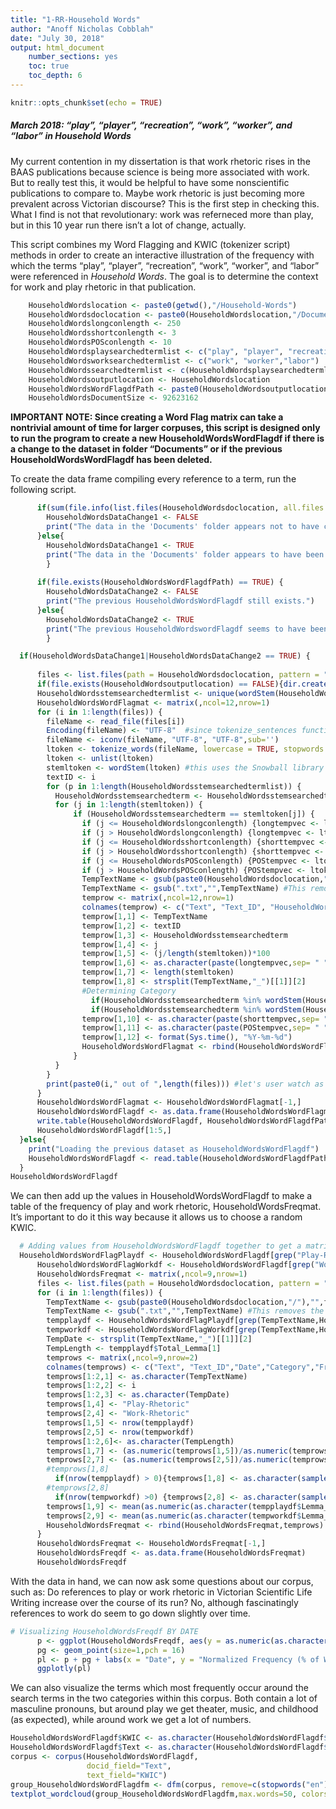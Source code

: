 ```yaml
---
title: "1-RR-Household Words"
author: "Anoff Nicholas Cobblah"
date: "July 30, 2018"
output: html_document
    number_sections: yes
    toc: true
    toc_depth: 6
---
```


```r
knitr::opts_chunk$set(echo = TRUE)
```

##### March 2018: "play", "player", "recreation", "work", "worker", and "labor" in *Household Words*

My current contention in my dissertation is that work rhetoric rises in the BAAS publications because science is being more associated with work. But to really test this, it would be helpful to have some nonscientific publications to compare to. Maybe work rhetoric is just becoming more prevalent across Victorian discourse? This is the first step in checking this. What I find is not that revolutionary: work was referneced more than play, but in this 10 year run there isn't a lot of change, actually.

This script combines my Word Flagging and KWIC (tokenizer script) methods in order to create an interactive illustration of the frequency with which the terms "play", "player", "recreation", "work", "worker", and "labor" were referenced in *Household Words*. The goal is to determine the context for work and play rhetoric in that publication.

```r
    HouseholdWordslocation <- paste0(getwd(),"/Household-Words")
    HouseholdWordsdoclocation <- paste0(HouseholdWordslocation,"/Documents")
    HouseholdWordslongconlength <- 250
    HouseholdWordsshortconlength <- 3
    HouseholdWordsPOSconlength <- 10
    HouseholdWordsplaysearchedtermlist <- c("play", "player", "recreation")
    HouseholdWordsworksearchedtermlist <- c("work", "worker","labor")
    HouseholdWordssearchedtermlist <- c(HouseholdWordsplaysearchedtermlist,HouseholdWordsworksearchedtermlist)
    HouseholdWordsoutputlocation <- HouseholdWordslocation
    HouseholdWordsWordFlagdfPath <- paste0(HouseholdWordsoutputlocation,"/","HouseholdWordsWordFlagdf.txt")
    HouseholdWordsDocumentSize <- 92623162
```

**IMPORTANT NOTE: Since creating a Word Flag matrix can take a nontrivial amount of time for larger corpuses, this script is designed only to run the program to create a new HouseholdWordsWordFlagdf if there is a change to the dataset in folder "Documents" or if the previous HouseholdWordsWordFlagdf has been deleted.**

To create the data frame compiling every reference to a term, run the following script.

```r
      if(sum(file.info(list.files(HouseholdWordsdoclocation, all.files = TRUE, recursive = TRUE, full.names=TRUE))$size) == HouseholdWordsDocumentSize) {
        HouseholdWordsDataChange1 <- FALSE
        print("The data in the 'Documents' folder appears not to have changed.")
      }else{
        HouseholdWordsDataChange1 <- TRUE
        print("The data in the 'Documents' folder appears to have been changed. A new HouseholdWordsWordFlagdf will therefore be created. TO UPDATE THIS SCRIPT, PLEASE CHANGE THE HouseholdWordsDocumentSize TO REFLECT THE NEW SIZE OF THE DOCUMENTS.")
        }
      
      if(file.exists(HouseholdWordsWordFlagdfPath) == TRUE) {
        HouseholdWordsDataChange2 <- FALSE
        print("The previous HouseholdWordsWordFlagdf still exists.")
      }else{
        HouseholdWordsDataChange2 <- TRUE
        print("The previous HouseholdWordswordFlagdf seems to have been moved or deleted.  A new HouseholdWordsWordFlag will therefore be created.")
        }

  if(HouseholdWordsDataChange1|HouseholdWordsDataChange2 == TRUE) {
  
      files <- list.files(path = HouseholdWordsdoclocation, pattern = "txt", full.names = TRUE) #creates vector of txt file names.
      if(file.exists(HouseholdWordsoutputlocation) == FALSE){dir.create(HouseholdWordsoutputlocation)}
      HouseholdWordsstemsearchedtermlist <- unique(wordStem(HouseholdWordssearchedtermlist)) #lemmatizes the list of terms you want to search for.
      HouseholdWordsWordFlagmat <- matrix(,ncol=12,nrow=1)
      for (i in 1:length(files)) {
        fileName <- read_file(files[i])
        Encoding(fileName) <- "UTF-8"  #since tokenize_sentences function requires things to be encoded in UTF-8, need to remove some data.
        fileName <- iconv(fileName, "UTF-8", "UTF-8",sub='')
        ltoken <- tokenize_words(fileName, lowercase = TRUE, stopwords = NULL, simplify = FALSE)
        ltoken <- unlist(ltoken)
        stemltoken <- wordStem(ltoken) #this uses the Snowball library to lemmatize the entire text.
        textID <- i
        for (p in 1:length(HouseholdWordsstemsearchedtermlist)) {
          HouseholdWordsstemsearchedterm <- HouseholdWordsstemsearchedtermlist[p]
          for (j in 1:length(stemltoken)) {
              if (HouseholdWordsstemsearchedterm == stemltoken[j]) {
                if (j <= HouseholdWordslongconlength) {longtempvec <- ltoken[(1:(j+HouseholdWordslongconlength))]}
                if (j > HouseholdWordslongconlength) {longtempvec <- ltoken[(j-HouseholdWordslongconlength):(j+HouseholdWordslongconlength)]}
                if (j <= HouseholdWordsshortconlength) {shorttempvec <- ltoken[(1:(j+HouseholdWordsshortconlength))]}
                if (j > HouseholdWordsshortconlength) {shorttempvec <- ltoken[(j-HouseholdWordsshortconlength):(j+HouseholdWordsshortconlength)]}
                if (j <= HouseholdWordsPOSconlength) {POStempvec <- ltoken[(1:(j+HouseholdWordsPOSconlength))]}
                if (j > HouseholdWordsPOSconlength) {POStempvec <- ltoken[(j-HouseholdWordsPOSconlength):(j+HouseholdWordsPOSconlength)]}
                TempTextName <- gsub(paste0(HouseholdWordsdoclocation,"/"),"",files[i]) #This grabs just the end of the file path.
                TempTextName <- gsub(".txt","",TempTextName) #This removes the .txt from the end of the name.
                temprow <- matrix(,ncol=12,nrow=1)
                colnames(temprow) <- c("Text", "Text_ID", "HouseholdWordsstemsearchedterm","Lemma","Lemma_Perc","KWIC","Total_Lemma","Date","Category","Short_KWIC","POS_KWIC","Current_Date")
                temprow[1,1] <- TempTextName
                temprow[1,2] <- textID
                temprow[1,3] <- HouseholdWordsstemsearchedterm
                temprow[1,4] <- j
                temprow[1,5] <- (j/length(stemltoken))*100
                temprow[1,6] <- as.character(paste(longtempvec,sep= " ",collapse=" "))
                temprow[1,7] <- length(stemltoken)
                temprow[1,8] <- strsplit(TempTextName,"_")[[1]][2]
                #Determining Category
                  if(HouseholdWordsstemsearchedterm %in% wordStem(HouseholdWordsplaysearchedtermlist)) {temprow[1,9] <- "Play-Rhetoric"}
                  if(HouseholdWordsstemsearchedterm %in% wordStem(HouseholdWordsworksearchedtermlist)) {temprow[1,9] <- "Work-Rhetoric"}
                temprow[1,10] <- as.character(paste(shorttempvec,sep= " ",collapse=" "))
                temprow[1,11] <- as.character(paste(POStempvec,sep= " ",collapse=" "))
                temprow[1,12] <- format(Sys.time(), "%Y-%m-%d")
                HouseholdWordsWordFlagmat <- rbind(HouseholdWordsWordFlagmat,temprow)
              }
          }
        }
        print(paste0(i," out of ",length(files))) #let's user watch as code runs for long searches
      }
      HouseholdWordsWordFlagmat <- HouseholdWordsWordFlagmat[-1,]
      HouseholdWordsWordFlagdf <- as.data.frame(HouseholdWordsWordFlagmat)
      write.table(HouseholdWordsWordFlagdf, HouseholdWordsWordFlagdfPath)
      HouseholdWordsWordFlagdf[1:5,]
  }else{
    print("Loading the previous dataset as HouseholdWordsWordFlagdf")
    HouseholdWordsWordFlagdf <- read.table(HouseholdWordsWordFlagdfPath)
  }
HouseholdWordsWordFlagdf
```

We can then add up the values in HouseholdWordsWordFlagdf to make a table of the frequency of play and work rhetoric, HouseholdWordsFreqmat. It's important to do it this way because it allows us to choose a random KWIC.

```r
  # Adding values from HouseholdWordsWordFlagdf together to get a matrix of normalized frequencies for each category, as HouseholdWordsFreqmat
  HouseholdWordsWordFlagPlaydf <- HouseholdWordsWordFlagdf[grep("Play-Rhetoric",HouseholdWordsWordFlagdf$Category),]
      HouseholdWordsWordFlagWorkdf <- HouseholdWordsWordFlagdf[grep("Work-Rhetoric",HouseholdWordsWordFlagdf$Category),]
      HouseholdWordsFreqmat <- matrix(,ncol=9,nrow=1)
      files <- list.files(path = HouseholdWordsdoclocation, pattern = "txt", full.names = TRUE)
      for (i in 1:length(files)) {
        TempTextName <- gsub(paste0(HouseholdWordsdoclocation,"/"),"",files[i]) #This grabs just the end of the file path.
        TempTextName <- gsub(".txt","",TempTextName) #This removes the .txt from the end of the name.
        tempplaydf <- HouseholdWordsWordFlagPlaydf[grep(TempTextName,HouseholdWordsWordFlagPlaydf$Text),]
        tempworkdf <- HouseholdWordsWordFlagWorkdf[grep(TempTextName,HouseholdWordsWordFlagWorkdf$Text),]
        TempDate <- strsplit(TempTextName,"_")[[1]][2]
        TempLength <- tempplaydf$Total_Lemma[1]
        temprows <- matrix(,ncol=9,nrow=2)
        colnames(temprows) <- c("Text", "Text_ID","Date","Category","Frequency","Total_Lemma","Normalized_Freq","Sample_KWIC","Avg_Lemma_Perc")
        temprows[1:2,1] <- as.character(TempTextName)
        temprows[1:2,2] <- i
        temprows[1:2,3] <- as.character(TempDate)
        temprows[1,4] <- "Play-Rhetoric"
        temprows[2,4] <- "Work-Rhetoric"
        temprows[1,5] <- nrow(tempplaydf)
        temprows[2,5] <- nrow(tempworkdf)
        temprows[1:2,6]<- as.character(TempLength)
        temprows[1,7] <- (as.numeric(temprows[1,5])/as.numeric(temprows[1,6]))*100
        temprows[2,7] <- (as.numeric(temprows[2,5])/as.numeric(temprows[2,6]))*100
        #temprows[1,8]
          if(nrow(tempplaydf) > 0){temprows[1,8] <- as.character(sample(tempplaydf$Short_KWIC,1))}else{temprows[1,8] <- NA}
        #temprows[2,8]
          if(nrow(tempworkdf) >0) {temprows[2,8] <- as.character(sample(tempworkdf$Short_KWIC,1))}else{temprows[2,8] <- NA}
        temprows[1,9] <- mean(as.numeric(as.character(tempplaydf$Lemma_Perc)))
        temprows[2,9] <- mean(as.numeric(as.character(tempworkdf$Lemma_Perc)))
        HouseholdWordsFreqmat <- rbind(HouseholdWordsFreqmat,temprows)
      }
      HouseholdWordsFreqmat <- HouseholdWordsFreqmat[-1,]
      HouseholdWordsFreqdf <- as.data.frame(HouseholdWordsFreqmat)
      HouseholdWordsFreqdf
```

With the data in hand, we can now ask some questions about our corpus, such as: Do references to play or work rhetoric in Victorian Scientific Life Writing increase over the course of its run? No, although fascinatingly references to work do seem to go down slightly over time.

```r
# Visualizing HouseholdWordsFreqdf BY DATE
      p <- ggplot(HouseholdWordsFreqdf, aes(y = as.numeric(as.character(Normalized_Freq)), x = as.numeric(substr(Date,1,4)), color = Category, label = Sample_KWIC))
      pg <- geom_point(size=1,pch = 16)
      pl <- p + pg + labs(x = "Date", y = "Normalized Frequency (% of Words in Text)", title = "Appearances of Play and Work Rhetoric within Household Words")
      ggplotly(pl)
```

We can also visualize the terms which most frequently occur around the search terms in the two categories within this corpus. Both contain a lot of masculine pronouns, but around play we get theater, music, and childhood (as expected), while around work we get a lot of numbers.
```r
HouseholdWordsWordFlagdf$KWIC <- as.character(HouseholdWordsWordFlagdf$KWIC)
HouseholdWordsWordFlagdf$Text <- as.character(HouseholdWordsWordFlagdf$Text)
corpus <- corpus(HouseholdWordsWordFlagdf, 
                 docid_field="Text", 
                 text_field="KWIC")
group_HouseholdWordsWordFlagdfm <- dfm(corpus, remove=c(stopwords("en"),HouseholdWordssearchedtermlist), remove_punct=TRUE, remove_numbers = TRUE, groups="Category")
textplot_wordcloud(group_HouseholdWordsWordFlagdfm,max.words=50, colors = RColorBrewer::brewer.pal(8,"Dark2"), comparison=TRUE)
```
